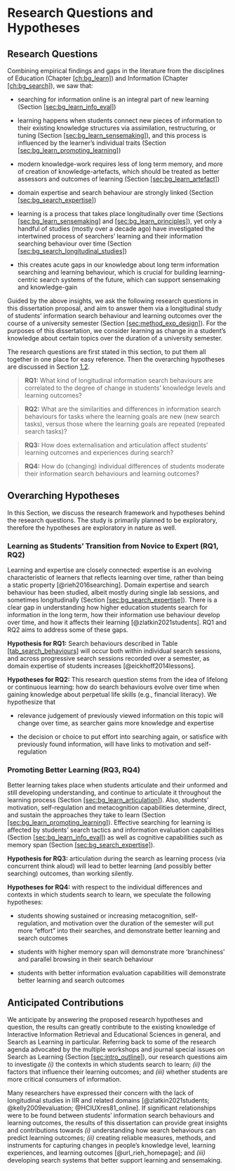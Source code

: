 # Research Questions and Hypotheses

## Research Questions {#sec:rq}

Combining empirical findings and gaps in the literature from the
disciplines of Education (Chapter
[\[ch:bg_learn\]](#ch:bg_learn){reference-type="ref"
reference="ch:bg_learn"}) and Information (Chapter
[\[ch:bg_search\]](#ch:bg_search){reference-type="ref"
reference="ch:bg_search"}), we saw that:

-   searching for information online is an integral part of new learning
    (Section
    [\[sec:bg_learn_info_eval\]](#sec:bg_learn_info_eval){reference-type="ref"
    reference="sec:bg_learn_info_eval"})

-   learning happens when students connect new pieces of information to
    their existing knowledge structures via assimilation, restructuring,
    or tuning (Section
    [\[sec:bg_learn_sensemaking\]](#sec:bg_learn_sensemaking){reference-type="ref"
    reference="sec:bg_learn_sensemaking"}), and this process is
    influenced by the learner's individual traits (Section
    [\[sec:bg_learn_promoting_learning\]](#sec:bg_learn_promoting_learning){reference-type="ref"
    reference="sec:bg_learn_promoting_learning"})

-   modern knowledge-work requires less of long term memory, and more of
    creation of knowledge-artefacts, which should be treated as better
    assessors and outcomes of learning (Section
    [\[sec:bg_learn_artefact\]](#sec:bg_learn_artefact){reference-type="ref"
    reference="sec:bg_learn_artefact"})

-   domain expertise and search behaviour are strongly linked (Section
    [\[sec:bg_search_expertise\]](#sec:bg_search_expertise){reference-type="ref"
    reference="sec:bg_search_expertise"})

-   learning is a process that takes place longitudinally over time
    (Sections
    [\[sec:bg_learn_sensemaking\]](#sec:bg_learn_sensemaking){reference-type="ref"
    reference="sec:bg_learn_sensemaking"} and
    [\[sec:bg_learn_principles\]](#sec:bg_learn_principles){reference-type="ref"
    reference="sec:bg_learn_principles"}), yet only a handful of studies
    (mostly over a decade ago) have investigated the intertwined process
    of searchers' learning and their information searching behaviour
    over time (Section
    [\[sec:bg_search_longitudinal_studies\]](#sec:bg_search_longitudinal_studies){reference-type="ref"
    reference="sec:bg_search_longitudinal_studies"})

-   this creates acute gaps in our knowledge about long term information
    searching and learning behaviour, which is crucial for building
    learning-centric search systems of the future, which can support
    sensemaking and knowledge-gain

Guided by the above insights, we ask the following research questions in
this dissertation proposal, and aim to answer them via a longitudinal
study of students' information search behaviour and learning outcomes
over the course of a university semester (Section
[\[sec:method_exp_design\]](#sec:method_exp_design){reference-type="ref"
reference="sec:method_exp_design"}). For the purposes of this
dissertation, we consider learning as change in a student's knowledge
about certain topics over the duration of a university semester.

The research questions are first stated in this section, to put them all
together in one place for easy reference. Then the overarching
hypotheses are discussed in Section
[1.2](#sec:rq_hypotheses){reference-type="ref"
reference="sec:rq_hypotheses"}.

> **RQ1:** What kind of longitudinal information search behaviours are
> correlated to the degree of change in students' knowledge levels and
> learning outcomes?

> **RQ2:** What are the similarities and differences in information
> search behaviours for tasks where the learning goals are new (new
> search tasks), versus those where the learning goals are repeated
> (repeated search tasks)?

> **RQ3:** How does externalisation and articulation affect students'
> learning outcomes and experiences during search?

> **RQ4:** How do (changing) individual differences of students moderate
> their information search behaviours and learning outcomes?

## Overarching Hypotheses {#sec:rq_hypotheses}

In this Section, we discuss the research framework and hypotheses behind
the research questions. The study is primarily planned to be
exploratory, therefore the hypotheses are exploratory in nature as well.

### Learning as Students' Transition from Novice to Expert (RQ1, RQ2) {#sec:framework_rq1_rq2}

Learning and expertise are closely connected: expertise is an evolving
characteristic of learners that reflects learning over time, rather than
being a static property [@rieh2016searching]. Domain expertise and
search behaviour has been studied, albeit mostly during single lab
sessions, and sometimes longitudinally (Section
[\[sec:bg_search_expertise\]](#sec:bg_search_expertise){reference-type="ref"
reference="sec:bg_search_expertise"}). There is a clear gap in
understanding how higher education students search for information in
the long term, how their information use behaviour develop over time,
and how it affects their learning [@zlatkin2021students]. RQ1 and RQ2
aims to address some of these gaps.

**Hypothesis for RQ1:** Search behaviours described in Table
[\[tab_search_behaviours\]](#tab_search_behaviours){reference-type="ref"
reference="tab_search_behaviours"} will occur both within individual
search sessions, and across progressive search sessions recorded over a
semester, as domain expertise of students increases
[@eickhoff2014lessons].

**Hypotheses for RQ2:** This research question stems from the idea of
lifelong or continuous learning: how do search behaviours evolve over
time when gaining knowledge about perpetual life skills (e.g., financial
literacy). We hypothesize that

-   relevance judgement of previously viewed information on this topic
    will change over time, as searcher gains more knowledge and
    expertise

-   the decision or choice to put effort into searching again, or
    satisfice with previously found information, will have links to
    motivation and self-regulation

### Promoting Better Learning (RQ3, RQ4) {#sec:framework_rq3_rq4}

Better learning takes place when students articulate and their unformed
and still developing understanding, and continue to articulate it
throughout the learning process (Section
[\[sec:bg_learn_articulation\]](#sec:bg_learn_articulation){reference-type="ref"
reference="sec:bg_learn_articulation"}). Also, students' motivation,
self-regulation and metacognition capabilities determine, direct, and
sustain the approaches they take to learn (Section
[\[sec:bg_learn_promoting_learning\]](#sec:bg_learn_promoting_learning){reference-type="ref"
reference="sec:bg_learn_promoting_learning"}). Effective searching for
learning is affected by students' search tactics and information
evaluation capabilities (Section
[\[sec:bg_learn_info_eval\]](#sec:bg_learn_info_eval){reference-type="ref"
reference="sec:bg_learn_info_eval"}) as well as cognitive capabilities
such as memory span (Section
[\[sec:bg_search_expertise\]](#sec:bg_search_expertise){reference-type="ref"
reference="sec:bg_search_expertise"}).

**Hypothesis for RQ3:** articulation during the search as learning
process (via concurrent think aloud) will lead to better learning (and
possibly better searching) outcomes, than working silently.

**Hypotheses for RQ4:** with respect to the individual differences and
contexts in which students search to learn, we speculate the following
hypotheses:

-   students showing sustained or increasing metacognition,
    self-regulation, and motivation over the duration of the semester
    will put more "effort" into their searches, and demonstrate better
    learning and search outcomes

-   students with higher memory span will demonstrate more 'branchiness'
    and parallel browsing in their search behaviour

-   students with better information evaluation capabilities will
    demonstrate better learning and search outcomes

## Anticipated Contributions {#sec:rq_diss_contributions}

We anticipate by answering the proposed research hypotheses and
question, the results can greatly contribute to the existing knowledge
of Interactive Information Retrieval and Educational Sciences in
general, and Search as Learning in particular. Referring back to some of
the research agenda advocated by the multiple workshops and journal
special issues on Search as Learning (Section
[\[sec:intro_outline\]](#sec:intro_outline){reference-type="ref"
reference="sec:intro_outline"}), our research questions aim to
investigate *(i)* the contexts in which students search to learn; *(ii)*
the factors that influence their learning outcomes; and *(iii)* whether
students are more critical consumers of information.

Many researchers have expressed their concern with the lack of
longitudinal studies in IIR and related domains
[@zlatkin2021students; @kelly2009evaluation; @HCIUXres81_online]. If
significant relationships were to be found between students' information
search behaviours and learning outcomes, the results of this
dissertation can provide great insights and contributions towards *(i)*
understanding how search behaviours can predict learning outcomes;
*(ii)* creating reliable measures, methods, and instruments for
capturing changes in people's knowledge level, learning experiences, and
learning outcomes [@url_rieh_homepage]; and *(iii)* developing search
systems that better support learning and sensemaking.
